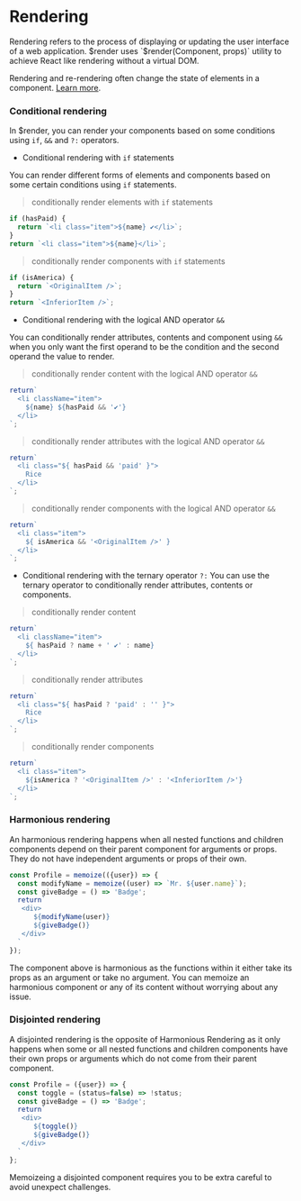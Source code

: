 # Rendering

Rendering refers to the process of displaying or updating the user interface of a web application. $render uses `$render(Component, props)` utility to achieve React like rendering without a virtual DOM.

Rendering and re-rendering often change the state of elements in a component. [Learn more](https://render-docs.vercel.app/utils/$render).

### Conditional rendering

In $render, you can render your components based on some conditions using `if`, `&&` and `?:` operators.

* Conditional rendering with `if` statements

You can render different forms of elements and components based on some certain conditions using `if` statements.

> conditionally render elements with `if` statements

```js copy
if (hasPaid) {
  return `<li class="item">${name} ✔</li>`;
}
return `<li class="item">${name}</li>`;
```

> conditionally render components with `if` statements

```js copy
if (isAmerica) {
  return `<OriginalItem />`;
}
return `<InferiorItem />`;
```

* Conditional rendering with the logical AND operator `&&`

You can conditionally render attributes, contents and component using `&&` when you only want the first operand to be the condition and the second operand the value to render.

> conditionally render content with the logical AND operator `&&`
```js copy
return`
  <li className="item">
    ${name} ${hasPaid && '✔'}
  </li>
`;
```

> conditionally render attributes with the logical AND operator `&&`
```js copy
return`
  <li class="${ hasPaid && 'paid' }">
    Rice
  </li>
`;
```

> conditionally render components with the logical AND operator `&&`
```js copy
return`
  <li class="item">
    ${ isAmerica && '<OriginalItem />' }
  </li>
`;
```

* Conditional rendering with the ternary operator `?:`
You can use the ternary operator to conditionally render attributes, contents or components.

> conditionally render content
```js copy
return`
  <li className="item">
    ${ hasPaid ? name + ' ✔' : name}
  </li>
`;
```

> conditionally render attributes
```js copy
return`
  <li class="${ hasPaid ? 'paid' : '' }">
    Rice
  </li>
`;
```

> conditionally render components
```js copy
return`
  <li class="item">
    ${isAmerica ? '<OriginalItem />' : '<InferiorItem />'}
  </li>
`;
```

### Harmonious rendering

An harmonious rendering happens when all nested functions and children components depend on their parent component for arguments or props. They do not have independent arguments or props of their own.

```js copy
const Profile = memoize(({user}) => {
  const modifyName = memoize((user) => `Mr. ${user.name}`);
  const giveBadge = () => 'Badge';
  return`
   <div>
      ${modifyName(user)}
      ${giveBadge()}
   </div> 
  `
});
```

The component above is harmonious as the functions within it either take its props as an argument or take no argument. You can memoize an harmonious component or any of its content without worrying about any issue.

### Disjointed rendering

A disjointed rendering is the opposite of Harmonious Rendering as it only happens when some or all nested functions and children components have their own props or arguments which do not come from their parent component.

```js copy
const Profile = ({user}) => {
  const toggle = (status=false) => !status;
  const giveBadge = () => 'Badge';
  return`
   <div>
      ${toggle()}
      ${giveBadge()}
   </div> 
  `
};
```

Memoizeing a disjointed component requires you to be extra careful to avoid unexpect challenges. 

